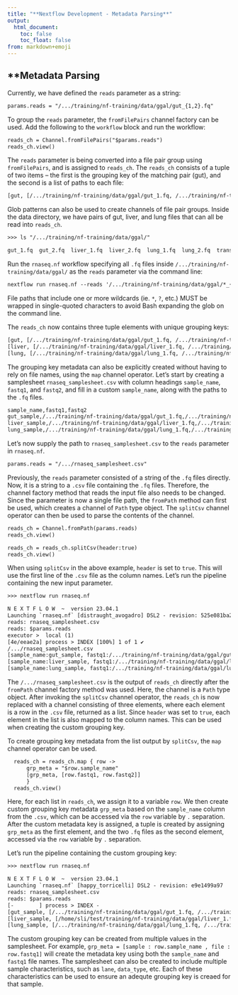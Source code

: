 ```yaml
---
title: "**Nextflow Development - Metadata Parsing**"
output:
  html_document:
    toc: false
    toc_float: false
from: markdown+emoji
---
```


## **Metadata Parsing


Currently, we have defined the `reads` parameter as a string:

```default
params.reads = "/.../training/nf-training/data/ggal/gut_{1,2}.fq"
```

To group the `reads` parameter, the `fromFilePairs` channel factory can be used. Add the following to the `workflow` block and run the workflow:

```default
reads_ch = Channel.fromFilePairs("$params.reads")
reads_ch.view()
```

The `reads` parameter is being converted into a file pair group using `fromFilePairs`, and is assigned to `reads_ch`. The `reads_ch` consists of a tuple of two items -- the first is the grouping key of the matching pair (gut), and the second is a list of paths to each file:

```default
[gut, [/.../training/nf-training/data/ggal/gut_1.fq, /.../training/nf-training/data/ggal/gut_2.fq]]
```

Glob patterns can also be used to create channels of file pair groups. Inside the data directory, we have pairs of gut, liver, and lung files that can all be read into `reads_ch`. 

```default
>>> ls "/.../training/nf-training/data/ggal/"

gut_1.fq  gut_2.fq  liver_1.fq  liver_2.fq  lung_1.fq  lung_2.fq  transcriptome.fa
```

Run the `rnaseq.nf` workflow specifying all `.fq` files inside `/.../training/nf-training/data/ggal/` as the `reads` parameter via the command line:

```default
nextflow run rnaseq.nf --reads '/.../training/nf-training/data/ggal/*_{1,2}.fq'
```
File paths that include one or more wildcards (ie. `*`, `?`, etc.) MUST be wrapped in single-quoted characters to avoid Bash expanding the glob on the command line. 

The `reads_ch` now contains three tuple elements with unique grouping keys:

```default
[gut, [/.../training/nf-training/data/ggal/gut_1.fq, /.../training/nf-training/data/ggal/gut_2.fq]]
[liver, [/.../training/nf-training/data/ggal/liver_1.fq, /.../training/nf-training/data/ggal/liver_2.fq]]
[lung, [/.../training/nf-training/data/ggal/lung_1.fq, /.../training/nf-training/data/ggal/lung_2.fq]]
```

The grouping key metadata can also be explicitly created without having to rely on file names, using the `map` channel operator. Let's start by creating a samplesheet `rnaseq_samplesheet.csv` with column headings `sample_name`, `fastq1`, and `fastq2`, and fill in a custom `sample_name`, along with the paths to the `.fq` files.

```default
sample_name,fastq1,fastq2
gut_sample,/.../training/nf-training/data/ggal/gut_1.fq,/.../training/nf-training/data/ggal/gut_2.fq
liver_sample,/.../training/nf-training/data/ggal/liver_1.fq,/.../training/nf-training/data/ggal/liver_2.fq
lung_sample,/.../training/nf-training/data/ggal/lung_1.fq,/.../training/nf-training/data/ggal/lung_2.fq
```

Let's now supply the path to `rnaseq_samplesheet.csv` to the `reads` parameter in `rnaseq.nf`. 

```default
params.reads = "/.../rnaseq_samplesheet.csv"
```

Previously, the `reads` parameter consisted of a string of the `.fq` files directly. Now, it is a string to a `.csv` file containing the `.fq` files. Therefore, the channel factory method that reads the input file also needs to be changed. Since the parameter is now a single file path, the `fromPath` method can first be used, which creates a channel of `Path` type object. The `splitCsv` channel operator can then be used to parse the contents of the channel. 

```default
reads_ch = Channel.fromPath(params.reads)
reads_ch.view()

reads_ch = reads_ch.splitCsv(header:true)
reads_ch.view()
```

When using `splitCsv` in the above example, `header` is set to `true`. This will use the first line of the `.csv` file as the column names. Let's run the pipeline containing the new input parameter.

```default
>>> nextflow run rnaseq.nf

N E X T F L O W  ~  version 23.04.1
Launching `rnaseq.nf` [distraught_avogadro] DSL2 - revision: 525e081ba2
reads: rnaseq_samplesheet.csv
reads: $params.reads
executor >  local (1)
[4e/eeae2a] process > INDEX [100%] 1 of 1 ✔
/.../rnaseq_samplesheet.csv
[sample_name:gut_sample, fastq1:/.../training/nf-training/data/ggal/gut_1.fq, fastq2:/.../training/nf-training/data/ggal/gut_2.fq]
[sample_name:liver_sample, fastq1:/.../training/nf-training/data/ggal/liver_1.fq, fastq2:/.../training/nf-training/data/ggal/liver_2.f]
[sample_name:lung_sample, fastq1:/.../training/nf-training/data/ggal/lung_1.fq, fastq2:/.../training/nf-training/data/ggal/lung_2.fq]

```

The `/.../rnaseq_samplesheet.csv` is the output of `reads_ch` directly after the `fromPath` channel factory method was used. Here, the channel is a `Path` type object. After invoking the `splitCsv` channel operator, the `reads_ch` is now replaced with a channel consisting of three elements, where each element is a row in the `.csv` file, returned as a list. Since `header` was set to `true`, each element in the list is also mapped to the column names. This can be used when creating the custom grouping key. 

To create grouping key metadata from the list output by `splitCsv`, the `map` channel operator can be used.

```default
  reads_ch = reads_ch.map { row -> 
      grp_meta = "$row.sample_name"
      [grp_meta, [row.fastq1, row.fastq2]]
      }
  reads_ch.view()
```
Here, for each list in `reads_ch`, we assign it to a variable `row`. We then create custom grouping key metadata `grp_meta` based on the `sample_name` column from the `.csv`, which can be accessed via the `row` variable by `.` separation. After the custom metadata key is assigned, a tuple is created by assigning `grp_meta` as the first element, and the two `.fq` files as the second element, accessed via the `row` variable by `.` separation.


Let's run the pipeline containing the custom grouping key: 

```default
>>> nextflow run rnaseq.nf

N E X T F L O W  ~  version 23.04.1
Launching `rnaseq.nf` [happy_torricelli] DSL2 - revision: e9e1499a97
reads: rnaseq_samplesheet.csv
reads: $params.reads
[-        ] process > INDEX -
[gut_sample, [/.../training/nf-training/data/ggal/gut_1.fq, /.../training/nf-training/data/ggal/gut_2.fq]]
[liver_sample, [/home/sli/test/training/nf-training/data/ggal/liver_1.fq, /.../training/nf-training/data/ggal/liver_2.fq]]
[lung_sample, [/.../training/nf-training/data/ggal/lung_1.fq, /.../training/nf-training/data/ggal/lung_2.fq]]
```

The custom grouping key can be created from multiple values in the samplesheet. For example, `grp_meta = [sample : row.sample_name , file : row.fastq1]` will create the metadata key using both the `sample_name` and `fastq1` file names. The samplesheet can also be created to include multiple sample characteristics, such as `lane`, `data_type`, etc. Each of these characteristics can be used to ensure an adequte grouping key is creaed for that sample. 

